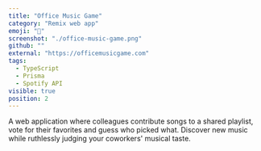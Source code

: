 ```yaml
---
title: "Office Music Game"
category: "Remix web app"
emoji: "🎼"
screenshot: "./office-music-game.png"
github: ""
external: "https://officemusicgame.com"
tags:
  - TypeScript
  - Prisma
  - Spotify API
visible: true
position: 2
---
```


A web application where colleagues contribute songs to a shared playlist, vote for their favorites and guess who picked what. Discover new music while ruthlessly judging your coworkers' musical taste.
